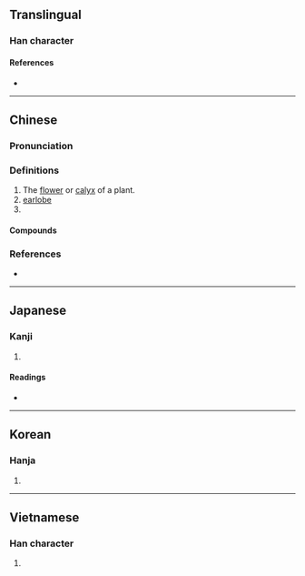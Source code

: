{{also|朶}}
{{character info/new}}
==Translingual==

===Han character===
{{Han char|rn=75|rad=木|as=02|sn=6|four=17904|canj=HND|ids=⿱木}}

====References====
* {{Han ref|kx=0510.050|dkj=14429|dj=0894.050|hdz=21155.050|uh=6735|ud=26421|bh=A6B7|bd=42679}}

----

==Chinese==
{{zh-forms|alt=𣎾,𣎿,,朶,𣏻,䒳}}

===Pronunciation===
{{zh-pron
|m=duǒ
|c=do2,doe2
|mn=ml:tó/tw:tô/qz:tó͘
|mc=y
|oc=y
|ma=
|cat=n,cls
}}

===Definitions===
{{zh-hanzi}}

# The [[flower]] or [[calyx]] of a plant.
# [[earlobe]]
# {{non-gloss definition|Classifier for clusters (clouds, flowers, etc).}}

====Compounds====
{{zh-der|大耳朵|一朵花|小耳朵|大快朵頤|咬耳朵|潘朵拉箱|扎耳朵|棉花耳朵|朵朵蓮花|潘朵拉|朵頤大嚼|朵雲|扇風耳朵|朵殿|朵頤|耳朵底子|花朵|耳朵|雲朵|耳朵軟|韋陟朵雲|貓耳朵|骨朵兒|骨朵|耳朵裡響|鈿朵|軟耳朵|耳朵帽|耳朵眼兒|蒜瓣骨朵|耳朵尖}}

===References===
* {{R:twedu|A01862}}

{{zh-cat|Botany|Flowers|Elementary}}

----

==Japanese==

===Kanji===
{{ja-kanji|grade=|rs=木02}}

# {{defn|lang=ja|sort=木02}}

====Readings====
* {{ja-readings|on=[[だ]] (da), [[た]] (ta)|kun=[[えだ]] (eda)}}

----

==Korean==

===Hanja===
{{ko-hanja|hangeul=타|eumhun=|rv=ta|mr=t'a|y=tha}}

# {{defn|lang=ko|sort=木02}}

----

==Vietnamese==

===Han character===
{{vi-readings|rs=木02|hanviet=[[đóa]], [[tạp]]}}

# {{defn|lang=vi|sort=木02}}

{{cln|vi|Han tu}}